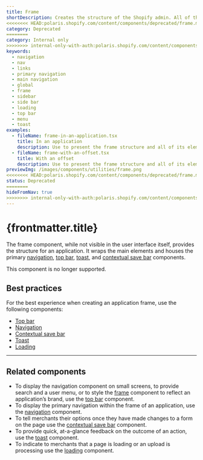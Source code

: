 ```yaml
---
title: Frame
shortDescription: Creates the structure of the Shopify admin. All of the main sections of the admin are nested in the frame.
<<<<<<<< HEAD:polaris.shopify.com/content/components/deprecated/frame.mdx
category: Deprecated
========
category: Internal only
>>>>>>>> internal-only-with-auth:polaris.shopify.com/content/components/internal-only/frame.mdx
keywords:
  - navigation
  - nav
  - links
  - primary navigation
  - main navigation
  - global
  - frame
  - sidebar
  - side bar
  - loading
  - top bar
  - menu
  - toast
examples:
  - fileName: frame-in-an-application.tsx
    title: In an application
    description: Use to present the frame structure and all of its elements.
  - fileName: frame-with-an-offset.tsx
    title: With an offset
    description: Use to present the frame structure and all of its elements with an offset provided to the theme.
previewImg: /images/components/utilities/frame.png
<<<<<<<< HEAD:polaris.shopify.com/content/components/deprecated/frame.mdx
status: Deprecated
========
hideFromNav: true
>>>>>>>> internal-only-with-auth:polaris.shopify.com/content/components/internal-only/frame.mdx
---
```


# {frontmatter.title}

<Lede>

The frame component, while not visible in the user interface itself, provides the structure for an application. It wraps the main elements and houses the primary [navigation](https://polaris.shopify.com/components/navigation/navigation), [top bar](https://polaris.shopify.com/components/top-bar), [toast](https://polaris.shopify.com/components/feedback-indicators/toast), and [contextual save bar](https://polaris.shopify.com/components/contextual-save-bar) components.

</Lede>

<StatusBanner status={frontmatter.status}>
  This component is no longer supported.
</StatusBanner>

<Examples />

<Props componentName={frontmatter.title} />

## Best practices

For the best experience when creating an application frame, use the following components:

- [Top bar](https://polaris.shopify.com/components/top-bar)
- [Navigation](https://polaris.shopify.com/components/navigation/navigation)
- [Contextual save bar](https://polaris.shopify.com/components/contextual-save-bar)
- [Toast](https://polaris.shopify.com/components/feedback-indicators/toast)
- [Loading](https://polaris.shopify.com/components/loading)

---

## Related components

- To display the navigation component on small screens, to provide search and a user menu, or to style the [frame](https://polaris.shopify.com/components/frame) component to reflect an application’s brand, use the [top bar](https://polaris.shopify.com/components/top-bar) component.
- To display the primary navigation within the frame of an application, use the [navigation](https://polaris.shopify.com/components/navigation/navigation) component.
- To tell merchants their options once they have made changes to a form on the page use the [contextual save bar](https://polaris.shopify.com/components/contextual-save-bar) component.
- To provide quick, at-a-glance feedback on the outcome of an action, use the [toast](https://polaris.shopify.com/components/feedback-indicators/toast) component.
- To indicate to merchants that a page is loading or an upload is processing use the [loading](https://polaris.shopify.com/components/loading) component.
